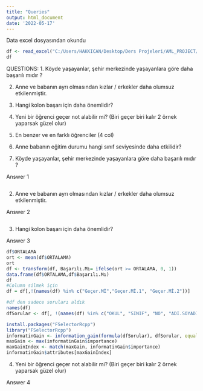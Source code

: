 ```yaml
---
title: "Queries"
output: html_document
date: '2022-05-17'
---
```


Data excel dosyasından okundu

```r
df <- read_excel("C:/Users/HAKKICAN/Desktop/Ders Projeleri/AML_PROJECT/01.AML_DATA.xls")
df
```

QUESTIONS:
1. Köyde yaşayanlar, şehir merkezinde yaşayanlara göre daha başarılı mıdır ?

2. Anne ve babanın ayrı olmasından kızlar / erkekler daha olumsuz etkilenmiştir.

3. Hangi kolon başarı için daha önemlidir?

4. Yeni bir öğrenci geçer not alabilir mi? (Biri geçer biri kalır 2 örnek yaparsak güzel olur)

5. En benzer ve en farklı öğrenciler (4 col)

6. Anne babanın eğitim durumu hangi sınıf seviyesinde daha etkilidir?

1. Köyde yaşayanlar, şehir merkezinde yaşayanlara göre daha başarılı mıdır ?

Answer 1

```r

```

2. Anne ve babanın ayrı olmasından kızlar / erkekler daha olumsuz etkilenmiştir.

Answer 2

```r

```

3. Hangi kolon başarı için daha önemlidir?

Answer 3

```r
df$ORTALAMA
ort <- mean(df$ORTALAMA)
ort
df <- transform(df, Başarılı.Mı= ifelse(ort >= ORTALAMA, 0, 1))
data.frame(df$ORTALAMA,df$Başarılı.Mı)
df
#Column silmek için
df = df[,!(names(df) %in% c("Geçer.Mİ","Geçer.Mİ.1", "Geçer.Mİ.2"))]

#df den sadece soruları aldık
names(df)
dfSorular <- df[, !(names(df) %in% c("OKUL", "SINIF", "NO", "ADI.SOYADI", "CİNSİYET.1..Erkek.0..Kız", "İKAMET.1..Merkez.0..Köy", "ORTALAMA"))]

install.packages("FSelectorRcpp")
library("FSelectorRcpp")
informatinGain <- information_gain(formula(dfSorular), dfSorular, equal = FALSE)
maxGain <- max(informatinGain$importance)
maxGainIndex <- match(maxGain, informatinGain$importance)
informatinGain$attributes[maxGainIndex]
```

4. Yeni bir öğrenci geçer not alabilir mi? (Biri geçer biri kalır 2 örnek yaparsak güzel olur)

Answer 4

```r

```
